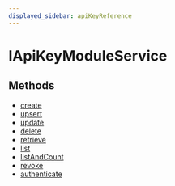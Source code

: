 ```yaml
---
displayed_sidebar: apiKeyReference
---
```



# IApiKeyModuleService

## Methods

- [create](../IApiKeyModuleService/methods/api_key.IApiKeyModuleService.create.mdx)
- [upsert](../IApiKeyModuleService/methods/api_key.IApiKeyModuleService.upsert.mdx)
- [update](../IApiKeyModuleService/methods/api_key.IApiKeyModuleService.update.mdx)
- [delete](../IApiKeyModuleService/methods/api_key.IApiKeyModuleService.delete.mdx)
- [retrieve](../IApiKeyModuleService/methods/api_key.IApiKeyModuleService.retrieve.mdx)
- [list](../IApiKeyModuleService/methods/api_key.IApiKeyModuleService.list.mdx)
- [listAndCount](../IApiKeyModuleService/methods/api_key.IApiKeyModuleService.listAndCount.mdx)
- [revoke](../IApiKeyModuleService/methods/api_key.IApiKeyModuleService.revoke.mdx)
- [authenticate](../IApiKeyModuleService/methods/api_key.IApiKeyModuleService.authenticate.mdx)
